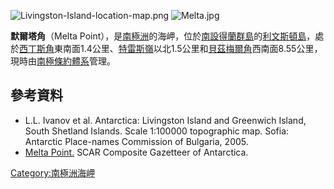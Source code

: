 [[Image:Livingston-Island-location-map.png|thumb]]
[[Image:Melta.jpg|thumb]]

'''默爾塔角'''（Melta Point），是[[南極洲|南極洲]]的海岬，位於[[南設得蘭群島|南設得蘭群島]]的[[利文斯頓島|利文斯頓島]]，處於[[西丁斯角|西丁斯角]]東南面1.4公里、[[特雷斯嶺|特雷斯嶺]]以北1.5公里和[[貝茲梅爾角|貝茲梅爾角]]西南面8.55公里，現時由[[南極條約體系|南極條約體系]]管理。

{{coord|62|32|49.8|S|60|24|16|W|display=title}}

==參考資料==
* L.L. Ivanov et al. Antarctica: Livingston Island and Greenwich Island, South Shetland Islands. Scale 1:100000 topographic map. Sofia: Antarctic Place-names Commission of Bulgaria, 2005.
* [http://data.aad.gov.au/aadc/gaz/scar/display_name.cfm?gaz_id=134597 Melta Point.] {{Wayback|url=http://data.aad.gov.au/aadc/gaz/scar/display_name.cfm?gaz_id=134597 |date=20140514132913 }} SCAR Composite Gazetteer of Antarctica.

{{Antarctica-geo-stub}}
[[Category:南極洲海岬|Category:南極洲海岬]]
